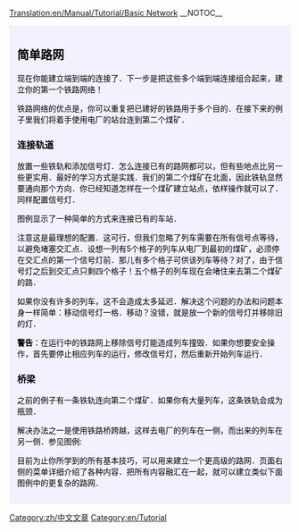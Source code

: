 [[Translation:en/Manual/Tutorial/Basic Network]]
__NOTOC__

{{en/Tabs|3|3
|教程/多个站台/Zh|1. 多个站台<!--
-->|教程/多个铁轨/Zh|2. 多个铁轨<!--
-->|教程/简单路网/Zh|3. 简单路网}}
<div style="padding:.5em 1em 1em 1em; border-top:none; background-color:#f1f2fe; color:#000;">
{{zh/教程}}
== 简单路网 ==
现在你能建立端到端的连接了．下一步是把这些多个端到端连接组合起来，建立你的第一个铁路网络！

铁路网络的优点是，你可以重复把已建好的铁路用于多个目的．在接下来的例子里我们将着手使用电厂的站台连到第二个煤矿．

=== 连接轨道 ===

放置一些铁轨和添加信号灯．怎么连接已有的路网都可以，但有些地点比另一些更实用．最好的学习方式是实践．我们的第二个煤矿在北面，因此铁轨显然要通向那个方向．你已经知道怎样在一个煤矿建立站点，依样操作就可以了．同样配置信号灯．

图例显示了一种简单的方式来连接已有的车站．

{{en/Phototable|[[File:en/Tutorial network simple.png|400px]]|第二条铁路连接到电厂车站(点击放大)|none}}

注意这是最理想的配置．这可行，但我们忽略了列车需要在所有信号点等待，以避免堵塞交汇点．设想一列有5个格子的列车从电厂到最初的煤矿，必须停在交汇点的第一个信号灯前．那儿有多个格子可供该列车等待？对了，由于信号灯之后到交汇点只剩四个格子！五个格子的列车现在会堵住来去第二个煤矿的路．

如果你没有许多的列车，这不会造成太多延迟．解决这个问题的办法和问题本身一样简单：移动信号灯一格．移动？没错，就是放一个新的信号灯并移除旧的灯．

'''警告'''：在运行中的铁路网上移除信号灯能造成列车撞毁．如果你想要安全操作，首先要停止相应列车的运行，修改信号灯，然后重新开始列车运行．

=== 桥梁 ===

之前的例子有一条铁轨连向第二个煤矿．如果你有大量列车，这条铁轨会成为瓶颈．

解决办法之一是使用铁路桥跨越，这样去电厂的列车在一侧，而出来的列车在另一侧．参见图例:

{{en/Phototable|[[File:en/Tutorial network bridge.png|400px]]|铁路网中有一座桥梁 (点击放大)|none}}

目前为止你所学到的所有基本技巧，可以用来建立一个更高级的路网．页面右侧的菜单详细介绍了各种内容．把所有内容融汇在一起，就可以建立类似下面图例中的更复杂的路网．

{{en/Phototable|[[File:en/Plufingford Transport, 22nd Mar 2032.png|512px]]|一个高级的网络(点击放大)|none}}


</div>
[[Category:zh/中文文章]][[Category:en/Tutorial]]